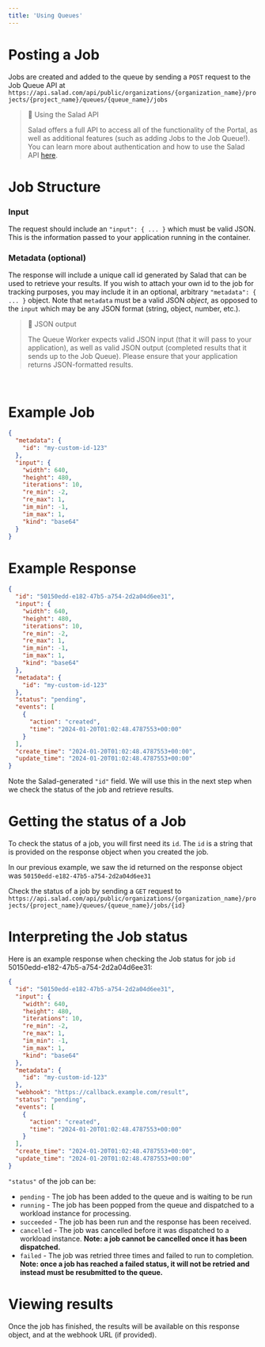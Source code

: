 ```yaml
---
title: 'Using Queues'
---
```


# Posting a Job

Jobs are created and added to the queue by sending a `POST` request to the Job Queue API at
`https://api.salad.com/api/public/organizations/{organization_name}/projects/{project_name}/queues/{queue_name}/jobs`

> 📘 Using the Salad API
>
> Salad offers a full API to access all of the functionality of the Portal, as well as additional features (such as
> adding Jobs to the Job Queue!). You can learn more about authentication and how to use the Salad API
> [here](https://docs.salad.com/reference/api-reference).

# Job Structure

### Input

The request should include an `"input": { ... }` which must be valid JSON. This is the information passed to your
application running in the container.

### Metadata (optional)

The response will include a unique call id generated by Salad that can be used to retrieve your results. If you wish to
attach your own id to the job for tracking purposes, you may include it in an optional, arbitrary `"metadata": { ... }`
object. Note that `metadata` must be a valid JSON _object_, as opposed to the `input` which may be any JSON format
(string, object, number, etc.).

> 📘 JSON output
>
> The Queue Worker expects valid JSON input (that it will pass to your application), as well as valid JSON output
> (completed results that it sends up to the Job Queue). Please ensure that your application returns JSON-formatted
> results.

<br />

# Example Job

```json
{
  "metadata": {
    "id": "my-custom-id-123"
  },
  "input": {
    "width": 640,
    "height": 480,
    "iterations": 10,
    "re_min": -2,
    "re_max": 1,
    "im_min": -1,
    "im_max": 1,
    "kind": "base64"
  }
}
```

# Example Response

```json
{
  "id": "50150edd-e182-47b5-a754-2d2a04d6ee31",
  "input": {
    "width": 640,
    "height": 480,
    "iterations": 10,
    "re_min": -2,
    "re_max": 1,
    "im_min": -1,
    "im_max": 1,
    "kind": "base64"
  },
  "metadata": {
    "id": "my-custom-id-123"
  },
  "status": "pending",
  "events": [
    {
      "action": "created",
      "time": "2024-01-20T01:02:48.4787553+00:00"
    }
  ],
  "create_time": "2024-01-20T01:02:48.4787553+00:00",
  "update_time": "2024-01-20T01:02:48.4787553+00:00"
}
```

Note the Salad-generated `"id"` field. We will use this in the next step when we check the status of the job and
retrieve results.

# Getting the status of a Job

To check the status of a job, you will first need its `id`. The `id` is a string that is provided on the response object
when you created the job.

In our previous example, we saw the id returned on the response object was `50150edd-e182-47b5-a754-2d2a04d6ee31`

Check the status of a job by sending a `GET` request to
`https://api.salad.com/api/public/organizations/{organization_name}/projects/{project_name}/queues/{queue_name}/jobs/{id}`

# Interpreting the Job status

Here is an example response when checking the Job status for job `id` 50150edd-e182-47b5-a754-2d2a04d6ee31:

```json
{
  "id": "50150edd-e182-47b5-a754-2d2a04d6ee31",
  "input": {
    "width": 640,
    "height": 480,
    "iterations": 10,
    "re_min": -2,
    "re_max": 1,
    "im_min": -1,
    "im_max": 1,
    "kind": "base64"
  },
  "metadata": {
    "id": "my-custom-id-123"
  },
  "webhook": "https://callback.example.com/result",
  "status": "pending",
  "events": [
    {
      "action": "created",
      "time": "2024-01-20T01:02:48.4787553+00:00"
    }
  ],
  "create_time": "2024-01-20T01:02:48.4787553+00:00",
  "update_time": "2024-01-20T01:02:48.4787553+00:00"
}
```

`"status"` of the job can be:

- `pending` - The job has been added to the queue and is waiting to be run
- `running` - The job has been popped from the queue and dispatched to a workload instance for processing.
- `succeeded` - The job has been run and the response has been received.
- `cancelled` - The job was cancelled before it was dispatched to a workload instance. **Note: a job cannot be cancelled
  once it has been dispatched.**
- `failed` - The job was retried three times and failed to run to completion. **Note: once a job has reached a failed
  status, it will not be retried and instead must be resubmitted to the queue.**

# Viewing results

Once the job has finished, the results will be available on this response object, and at the webhook URL (if provided).
